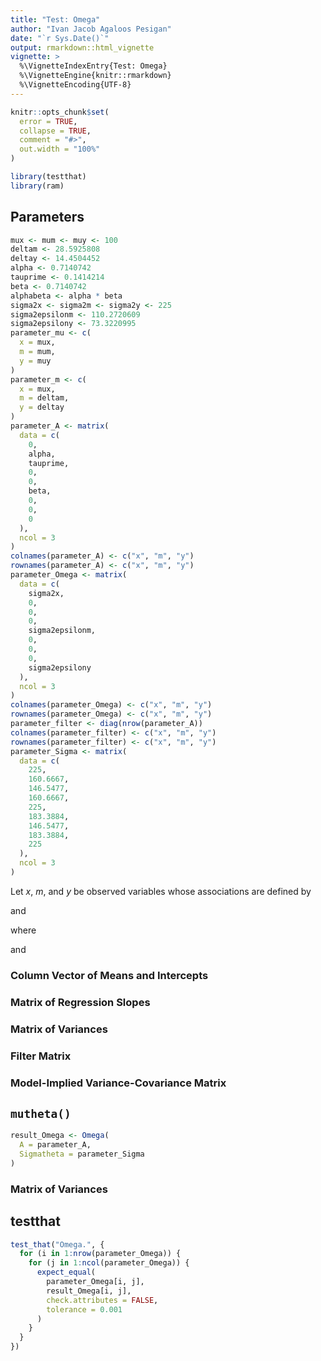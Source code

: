```yaml
---
title: "Test: Omega"
author: "Ivan Jacob Agaloos Pesigan"
date: "`r Sys.Date()`"
output: rmarkdown::html_vignette
vignette: >
  %\VignetteIndexEntry{Test: Omega}
  %\VignetteEngine{knitr::rmarkdown}
  %\VignetteEncoding{UTF-8}
---
```



```r
knitr::opts_chunk$set(
  error = TRUE,
  collapse = TRUE,
  comment = "#>",
  out.width = "100%"
)
```




```r
library(testthat)
library(ram)
```


## Parameters


```r
mux <- mum <- muy <- 100
deltam <- 28.5925808
deltay <- 14.4504452
alpha <- 0.7140742
tauprime <- 0.1414214
beta <- 0.7140742
alphabeta <- alpha * beta
sigma2x <- sigma2m <- sigma2y <- 225
sigma2epsilonm <- 110.2720609
sigma2epsilony <- 73.3220995
parameter_mu <- c(
  x = mux,
  m = mum,
  y = muy
)
parameter_m <- c(
  x = mux,
  m = deltam,
  y = deltay
)
parameter_A <- matrix(
  data = c(
    0,
    alpha,
    tauprime,
    0,
    0,
    beta,
    0,
    0,
    0
  ),
  ncol = 3
)
colnames(parameter_A) <- c("x", "m", "y")
rownames(parameter_A) <- c("x", "m", "y")
parameter_Omega <- matrix(
  data = c(
    sigma2x,
    0,
    0,
    0,
    sigma2epsilonm,
    0,
    0,
    0,
    sigma2epsilony
  ),
  ncol = 3
)
colnames(parameter_Omega) <- c("x", "m", "y")
rownames(parameter_Omega) <- c("x", "m", "y")
parameter_filter <- diag(nrow(parameter_A))
colnames(parameter_filter) <- c("x", "m", "y")
rownames(parameter_filter) <- c("x", "m", "y")
parameter_Sigma <- matrix(
  data = c(
    225,
    160.6667,
    146.5477,
    160.6667,
    225,
    183.3884,
    146.5477,
    183.3884,
    225
  ),
  ncol = 3
)
```


Let $x$, $m$, and $y$ be observed variables
whose associations are defined by

\begin{equation}
  y = `r deltay` + `r tauprime` \cdot x + `r beta` \cdot m + \varepsilon_y
\end{equation}

and

\begin{equation}
  m = `r deltam` + `r alpha` \cdot x + \varepsilon_m
\end{equation}

where

\begin{equation}
  x \sim \mathcal{N} \left( `r mux`, `r sigma2x` \right) ,
\end{equation}

\begin{equation}
  \varepsilon_y \sim \mathcal{N} \left( 0, \sigma_{\varepsilon_{y}}^{2} = `r sigma2epsilony` \right) ,
\end{equation}

and

\begin{equation}
  \varepsilon_m \sim \mathcal{N} \left( 0, \sigma_{\varepsilon_{m}}^{2} = `r sigma2epsilonm` \right) .
\end{equation}

### Column Vector of Means and Intercepts

\begin{equation}
  \mathbf{m}
  =
  \begin{bmatrix}
    `r parameter_m[1]` \\
    `r parameter_m[2]` \\
    `r parameter_m[3]`
  \end{bmatrix}
\end{equation}

### Matrix of Regression Slopes

\begin{equation}
  \mathbf{A}
  =
  \begin{bmatrix}
    `r parameter_A[1, 1]` & `r parameter_A[1, 2]` & `r parameter_A[1, 3]` \\
    `r parameter_A[2, 1]` & `r parameter_A[2, 2]` & `r parameter_A[2, 3]` \\
    `r parameter_A[3, 1]` & `r parameter_A[3, 2]` & `r parameter_A[3, 3]`
  \end{bmatrix}
\end{equation}

### Matrix of Variances

\begin{equation}
  \boldsymbol{\Omega}
  =
  \begin{bmatrix}
    `r parameter_Omega[1, 1]` & `r parameter_Omega[1, 2]` & `r parameter_Omega[1, 3]` \\
    `r parameter_Omega[2, 1]` & `r parameter_Omega[2, 2]` & `r parameter_Omega[2, 3]` \\
    `r parameter_Omega[3, 1]` & `r parameter_Omega[3, 2]` & `r parameter_Omega[3, 3]`
  \end{bmatrix}
\end{equation}

### Filter Matrix

\begin{equation}
  \mathbf{F}
  =
  \begin{bmatrix}
    `r parameter_filter[1, 1]` & `r parameter_filter[1, 2]` & `r parameter_filter[1, 3]` \\
    `r parameter_filter[2, 1]` & `r parameter_filter[2, 2]` & `r parameter_filter[2, 3]` \\
    `r parameter_filter[3, 1]` & `r parameter_filter[3, 2]` & `r parameter_filter[3, 3]`
  \end{bmatrix}
\end{equation}

### Model-Implied Variance-Covariance Matrix

\begin{equation}
  \boldsymbol{\Sigma} \left( \boldsymbol{\theta} \right)
  =
  \begin{bmatrix}
    `r parameter_Sigma[1, 1]` & `r parameter_Sigma[1, 2]` & `r parameter_Sigma[1, 3]` \\
    `r parameter_Sigma[2, 1]` & `r parameter_Sigma[2, 2]` & `r parameter_Sigma[2, 3]` \\
    `r parameter_Sigma[3, 1]` & `r parameter_Sigma[3, 2]` & `r parameter_Sigma[3, 3]`
  \end{bmatrix}
\end{equation}

## `mutheta()`


```r
result_Omega <- Omega(
  A = parameter_A,
  Sigmatheta = parameter_Sigma
)
```


### Matrix of Variances

\begin{equation}
  \boldsymbol{\Omega}
  =
  \begin{bmatrix}
    `r result_Omega[1, 1]` & `r result_Omega[1, 2]` & `r result_Omega[1, 3]` \\
    `r result_Omega[2, 1]` & `r result_Omega[2, 2]` & `r result_Omega[2, 3]` \\
    `r result_Omega[3, 1]` & `r result_Omega[3, 2]` & `r result_Omega[3, 3]`
  \end{bmatrix}
\end{equation}

## testthat


```r
test_that("Omega.", {
  for (i in 1:nrow(parameter_Omega)) {
    for (j in 1:ncol(parameter_Omega)) {
      expect_equal(
        parameter_Omega[i, j],
        result_Omega[i, j],
        check.attributes = FALSE,
        tolerance = 0.001
      )
    }
  }
})
```

